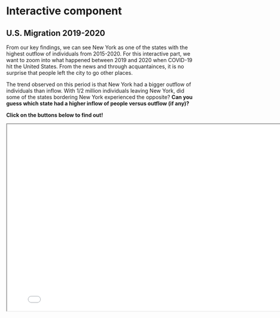 # Interactive component

## U.S. Migration 2019-2020

From our key findings, we can see New York as one of the states with the highest outflow of individuals from 2015-2020. For this interactive part, we want to zoom into what happened between 2019 and 2020 when COVID-19 hit the United States. From the news and through acquantainces, it is no surprise that people left the city to go other places. 

The trend observed on this period is that New York had a bigger outflow of individuals than inflow. With 1/2 million individuals leaving New York, did some of the states bordering New York experienced the opposite? **Can you guess which state had a higher inflow of people versus outflow (if any)?**


**Click on the buttons below to find out!**

<iframe src="migration_d3.html" width="800" height="500"></iframe>
